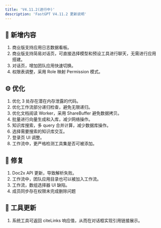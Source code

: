 ```yaml
---
title: 'V4.11.2(进行中)'
description: 'FastGPT V4.11.2 更新说明'
---
```


## 🚀 新增内容

1. 商业版支持应用日志数据看板。
2. 商业版支持简易对话页，可直接选择模型和预设工具进行聊天，无需进行应用搭建。
3. 对话页，增加团队应用快速切换。
4. 权限表调整，采用 Role 映射 Permission 模式。

## ⚙️ 优化

1. 优化 3 处存在潜在内存泄露的代码。
2. 优化工作流部分递归检查，避免无限递归。
3. 优化文档阅读 Worker，采用 ShareBuffer 避免数据拷贝。
4. 批量进行向量生成和入库，减少网络操作。
5. 知识库搜索，多 query 合并计算，减少数据库操作。
6. 选择需要搜索的知识库交互。
7. 登录页 UI 调整。
8. 工作流中，更严格检测工具集是否可被添加。

## 🐛 修复

1. Doc2x API 更新，导致解析失败。
2. 工作流中，团队应用目录也可以被加入工作流。
3. 工作流，数组选择器 UI 缺陷。
4. 成员同步存在权限未完成删除问题

## 🔨 工具更新

1. 系统工具可返回 citeLinks 响应值，从而在对话框实现引用链接展示。
